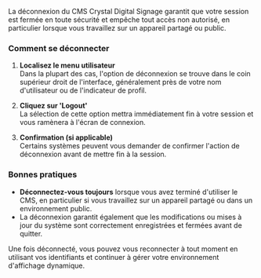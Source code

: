 La déconnexion du CMS Crystal Digital Signage garantit que votre session est fermée en toute sécurité et empêche tout accès non autorisé, en particulier lorsque vous travaillez sur un appareil partagé ou public.

### Comment se déconnecter

1. **Localisez le menu utilisateur**\
   Dans la plupart des cas, l'option de déconnexion se trouve dans le coin supérieur droit de l'interface, généralement près de votre nom d'utilisateur ou de l'indicateur de profil.

2. **Cliquez sur 'Logout'**\
   La sélection de cette option mettra immédiatement fin à votre session et vous ramènera à l'écran de connexion.

3. **Confirmation (si applicable)**\
   Certains systèmes peuvent vous demander de confirmer l'action de déconnexion avant de mettre fin à la session.

### Bonnes pratiques

* **Déconnectez-vous toujours** lorsque vous avez terminé d'utiliser le CMS, en particulier si vous travaillez sur un appareil partagé ou dans un environnement public.
* La déconnexion garantit également que les modifications ou mises à jour du système sont correctement enregistrées et fermées avant de quitter.

Une fois déconnecté, vous pouvez vous reconnecter à tout moment en utilisant vos identifiants et continuer à gérer votre environnement d'affichage dynamique.
